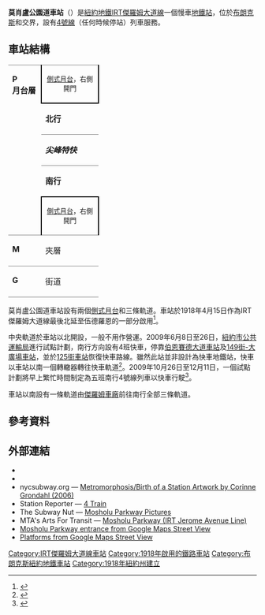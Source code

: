 {{Infobox NYCS
| name = 莫肖盧公園道<br />{{lang|en|Mosholu Parkway}}
| bg_color = #007527
| image = Mosholu Parkway IRT td (2019-03-29) 07.jpg 
| image_caption = 
| address = 紐約州紐約市布朗克斯區莫肖盧公園道及傑羅姆大道
| borough = [[布朗克斯|布朗克斯]]
| locale = {{link-en|貝德福德公園 (布朗克斯)|Bedford Park, Bronx|貝德福德公園}}、{{link-en|諾伍德 (布朗克斯)|Norwood, Bronx|諾伍德}}
| coordinates = {{coord|40.879711|N|73.884687|W|display=inline,title|source:nlwiki}}
| division = IRT
| line = [[IRT傑羅姆大道線|IRT傑羅姆大道線]]
| service = Jerome local
| connection = {{bus icon}} '''[[MTA區域巴士營運|NYCT巴士]]'''：Bx1、Bx2、Bx10、Bx28<br>{{bus icon}} '''{{link-en|蜜蜂線巴士系統|Bee-Line Bus System|蜜蜂線巴士}}'''：4、20、21
| platforms = 2個[[側式月台|側式月台]]
| tracks = 3條（2條使用中）
| structure = 高架
| open_date = {{start date and age|1918|4|15}}
| passengers = 2,836,370<ref>{{NYCS const|riderref}}</ref>
| pass_year = 2016
| pass_percent = 0-1.9
| rank = 182
| code = 379
| next_north = {{NYCS next | station=伍德羅恩 | line=IRT傑羅姆大道線 | service=Jerome local}}
| next_south = {{NYCS next | station=貝德福德公園林蔭路-雷曼學院 | line=IRT傑羅姆大道線 | service=Jerome local}}
| legend = {{NYCS infobox legend|alltimes}}
}}

'''莫肖盧公園道車站'''（{{lang-en|Mosholu Parkway station}}）是[[紐約地鐵|紐約地鐵]][[IRT傑羅姆大道線|IRT傑羅姆大道線]]一個慢車[[地鐵站|地鐵站]]，位於[[布朗克斯|布朗克斯]]{{link-en|莫肖盧園道|Mosholu Parkway}}和{{link-en|傑羅姆大道|Jerome Avenue}}交界，設有[[紐約地鐵4號線|4號線]]（任何時候停站）列車服務。

== 車站結構 ==
{{Stack|float=right|
{{Routemap
|title=軌道配置圖
|title-bg=#{{NYCS color|4}}
|style=margin-left:10px;margin-top:10px;float:right;
|legend =track
|map=
uSTR!~MFADEg\uSTR!~MFADEg\uSTR!~MFADEg  ~~ ~~ ~~往[[伍德羅恩車站_(IRT傑羅姆大道線)|伍德羅恩]]
uSTRf\uSTR\uSTRg
uSTR+BSr\uSTR\uSTR+BSl
uSTR+BSr\uSTR\uSTR+BSl
uSTR+BSr\uSTR\uSTR+BSl
uSTR+BSr\uSTR\uSTR+BSl
uSTR\uSTR!~uSTRc2\uABZg3
uSTR\uABZg+1\uSTR!~uSTRc4
uSTRf\uSTR\uSTRg
uSTR!~MFADEf\uSTR!~MFADEf\uSTR!~MFADEf ~~ ~~ ~~往[[貝德福德公園林蔭路-雷曼學院車站_(IRT傑羅姆大道線)|貝德福德公園林蔭路]]
}}
}}
{|cellspacing=0 cellpadding=3
|style="border-top:solid 1px gray;border-bottom:solid 1px gray;vertical-align:top;" width=50 rowspan=5|'''P<br>月台層'''
|style="border-top:solid 1px gray;border-right:solid 2px black;border-left:solid 2px black;border-bottom:solid 2px black;text-align:center;" colspan=2|<small>[[側式月台|側式月台]]，右側開門</small>
|-
|style="border-bottom:solid 1px gray;" width=100|<span style="color:#{{NYCS color|green}}">'''北行'''</span>
|style="border-bottom:solid 1px gray;" width=400|{{arrow|L}} [[File:NYCS-bull-trans-4.svg|纽约地铁4号线]] 往[[伍德羅恩車站_(IRT傑羅姆大道線)|伍德羅恩]]<small>（總站）</small>
|-
|style="border-bottom:solid 1px gray;" width=100|<span style="color:#{{NYCS color|black}}">'''''尖峰特快'''''</span>
|style="border-bottom:solid 1px gray;" width=400|無定期服務
|-
|<span style="color:#{{NYCS color|green}}">'''南行'''</span>
|{{arrow|R}} [[File:NYCS-bull-trans-4.svg|纽约地铁4号线]] 往[[皇冠高地-猶提卡大道車站_(IRT東公園道線)|猶提卡大道]]（非尖峰時段，深夜往[[新地段大道車站_(IRT新地段線)|新地段大道]]）<small>（[[貝德福德公園林蔭路-雷曼學院車站_(IRT傑羅姆大道線)|貝德福德公園林蔭路]]）</small>
|-
|style="border-bottom:solid 1px gray;border-top:solid 2px black;border-right:solid 2px black;border-left:solid 2px black;text-align:center;" colspan=2|<small>[[側式月台|側式月台]]，右側開門</small>
|-
| style="vertical-align:top;" |'''M'''
| style="vertical-align:top;" |夾層
| style="vertical-align:top;" |往出入口、車站詢問處、MetroCard自動售票機<br>{{NYCS Platform Layout access}}
|-
|style="border-top:solid 1px gray;border-bottom:solid 1px gray;vertical-align:top;" width=50|'''G'''
|style="border-top:solid 1px gray;border-bottom:solid 1px gray;vertical-align:top;" width=100|街道
|style="border-top:solid 1px gray;border-bottom:solid 1px gray;vertical-align:top;" width=400|出入口
|}
莫肖盧公園道車站設有兩個[[側式月台|側式月台]]和三條軌道。車站於1918年4月15日作為IRT傑羅姆大道線最後北延至伍德羅恩的一部分啟用<ref>{{Cite web|url=http://query.nytimes.com/mem/archive-free/pdf?res=9D0DEFDD1F38E533A25750C1A9629C946996D6CF|title=Jerome Av. Line Ordered Opened.|website=query.nytimes.com|access-date=2016-06-05}}</ref>。

中央軌道於車站以北開設，一般不用作營運。2009年6月8日至26日，[[紐約市公共運輸局|紐約市公共運輸局]]進行試點計劃，南行方向設有4班快車，停靠[[伯恩賽德大道車站_(IRT傑羅姆大道線)|伯恩賽德大道車站]]及[[149街-大廣場車站_(IRT傑羅姆大道線)|149街-大廣場車站]]，並於[[125街車站_(IRT萊辛頓大道線)|125街車站]]恢復快車路線。雖然此站並非設計為快車地鐵站，快車以車站以南一個轉轍器轉往快車軌道<ref name="MTA-June2009Pilot">{{cite press release |title=MTA New York City Transit Pilots Bronx Express Service Along the Jerome Ave. Line |url=http://www.mta.info/mta/news/releases/?en=090604-NYCT86 |publisher=Metropolitan Transportation Authority |date=2009-06-04 |accessdate=2009-06-08}}</ref>。2009年10月26日至12月11日，一個試點計劃將早上繁忙時間制定為五班南行4號線列車以快車行駛<ref name="MTAPilot2">{{cite press release |title=Second Pilot Program of Bronx Express Service Along the Jerome Ave. Line Set to Begin |url=http://www.mta.info/mta/news/releases/?en=091022-NYCT176 |publisher=Metropolitan Transportation Authority |date=2009-10-22 |accessdate=2009-11-11 |archive-date=2009-12-24 |archive-url=https://web.archive.org/web/20091224154925/http://mta.info/mta/news/releases/?en=091022-NYCT176 |dead-url=no }}</ref>。

車站以南設有一條軌道由[[紐約地鐵車廠#傑羅姆車廠|傑羅姆車廠]]前往南行全部三條軌道。
== 參考資料 ==
{{Reflist}}
== 外部連結 ==
* {{Commonscat-inline|Mosholu Parkway (IRT Jerome Avenue Line)}} 
* {{NYCS ref|http://www.nycsubway.org/perl/stations?198:2051|IRT Woodlawn Line|Mosholu Parkway}}
* nycsubway.org — [http://www.nycsubway.org/perl/artwork_show?179 Metromorphosis/Birth of a Station Artwork by Corinne Grondahl (2006)]
* Station Reporter — [https://web.archive.org/web/20131219141200/http://www.stationreporter.net/4train.htm 4 Train]
* The Subway Nut — [http://www.subwaynut.com/irt/mosholun4/index.html Mosholu Parkway Pictures]
* MTA's Arts For Transit — [https://web.archive.org/web/20110606071126/http://mta.info/mta/aft/permanentart/permart.html?agency=nyct&line=4&station=2&xdev=0 Mosholu Parkway (IRT Jerome Avenue Line)]
* [https://maps.google.com/?ie=UTF8&ll=40.880076,-73.884172&spn=0.00404,0.013433&z=17&layer=c&cbll=40.880015,-73.884243&panoid=ll9GeZdPfFAKs8Woe_z3ug&cbp=12,159.9,,0,2.41 Mosholu Parkway entrance from Google Maps Street View]
* [http://www.google.com/maps/@40.8796783,-73.8847173,3a,75y,28.05h,88.63t/data=!3m7!1e1!3m5!1s-nGPR9v3d_z4%2FV9IrzmIKdNI%2FAAAAAAAARuU%2FLBIhlHcsXTEY4dTKh83hGLQuqvUE1BXQgCLIB!2e4!6s%2F%2Flh3.googleusercontent.com%2F-nGPR9v3d_z4%2FV9IrzmIKdNI%2FAAAAAAAARuU%2FLBIhlHcsXTEY4dTKh83hGLQuqvUE1BXQgCLIB%2Fw203-h100-p-k-no%2F!7i9728!8i4864!6m1!1e1 Platforms from Google Maps Street View]
{{紐約地鐵4號線}}

{{DEFAULTSORT:Mosholu Parkway}}
[[Category:IRT傑羅姆大道線車站|Category:IRT傑羅姆大道線車站]]
[[Category:1918年啟用的鐵路車站|Category:1918年啟用的鐵路車站]]
[[Category:布朗克斯紐約地鐵車站|Category:布朗克斯紐約地鐵車站]]
[[Category:1918年紐約州建立|Category:1918年紐約州建立]]